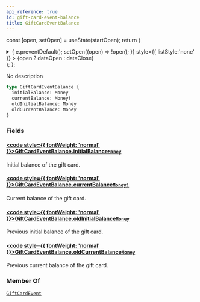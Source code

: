 ```yaml
---
api_reference: true
id: gift-card-event-balance
title: GiftCardEventBalance
---
```






const [open, setOpen] = useState(startOpen);
return (
<details {...(open ? { open: true } : {})} className="details" style={{ border:'none', boxShadow:'none', background:'var(--ifm-background-color)' }}>
<summary
onClick={(e) => {
e.preventDefault();
setOpen((open) => !open);
}}
style={{ listStyle:'none' }} >
{open ? dataOpen : dataClose}
</summary>
{open && children}
</details>
);
};

No description

```graphql
type GiftCardEventBalance {
  initialBalance: Money
  currentBalance: Money!
  oldInitialBalance: Money
  oldCurrentBalance: Money
}
```

### Fields

#### [<code style={{ fontWeight: 'normal' }}>GiftCardEventBalance.<b>initialBalance</b></code>](#)<Bullet />[`Money`](../../../api-reference/miscellaneous/objects/money.mdx) <Badge class="badge badge--secondary" text="object"/> <Badge class="badge badge--secondary" text="miscellaneous"/>

Initial balance of the gift card.

#### [<code style={{ fontWeight: 'normal' }}>GiftCardEventBalance.<b>currentBalance</b></code>](#)<Bullet />[`Money!`](../../../api-reference/miscellaneous/objects/money.mdx) <Badge class="badge badge--secondary" text="non-null"/> <Badge class="badge badge--secondary" text="object"/> <Badge class="badge badge--secondary" text="miscellaneous"/>

Current balance of the gift card.

#### [<code style={{ fontWeight: 'normal' }}>GiftCardEventBalance.<b>oldInitialBalance</b></code>](#)<Bullet />[`Money`](../../../api-reference/miscellaneous/objects/money.mdx) <Badge class="badge badge--secondary" text="object"/> <Badge class="badge badge--secondary" text="miscellaneous"/>

Previous initial balance of the gift card.

#### [<code style={{ fontWeight: 'normal' }}>GiftCardEventBalance.<b>oldCurrentBalance</b></code>](#)<Bullet />[`Money`](../../../api-reference/miscellaneous/objects/money.mdx) <Badge class="badge badge--secondary" text="object"/> <Badge class="badge badge--secondary" text="miscellaneous"/>

Previous current balance of the gift card.

### Member Of

[`GiftCardEvent`](../../../api-reference/gift-cards/objects/gift-card-event.mdx) <Badge class="badge badge--secondary" text="object"/>

